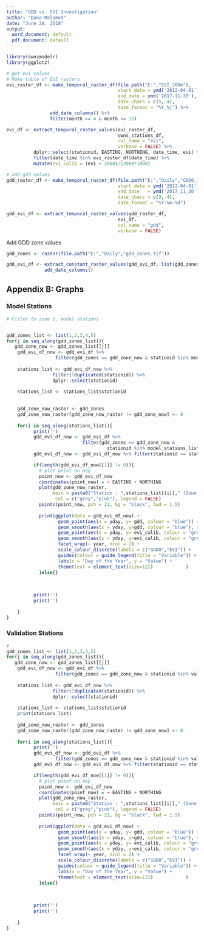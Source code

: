 ```yaml
---
title: "GDD vs. EVI Investigation"
author: "Dana Melamed"
date: "June 28, 2018"
output:
  word_document: default
  pdf_document: default
---
```




```r
library(swnsmodelr)
library(ggplot2)
```



```r
# get evi values
# Make table of EVI rasters
evi_raster_df <- make_temporal_raster_df(file.path("E:","EVI_200m"),
                                         start_date = ymd('2012-04-01'),
                                         end_date = ymd('2017-11-30'),
                                         date_chars = c(5,-4),
                                         date_format = "%Y_%j") %>%
                add_date_columns() %>%
                filter(month >= 4 & month <= 11)

evi_df <- extract_temporal_raster_values(evi_raster_df,
                                         swns_stations_df,
                                         col_name = "evi",
                                         verbose = FALSE) %>% 
          dplyr::select(stationid, EASTING, NORTHING, date_time, evi) %>%
          filter(date_time %in% evi_raster_df$date_time) %>%
          mutate(evi_calib = (evi + 2000)/12000*1000)
```


```r
# add gdd values
gdd_raster_df <- make_temporal_raster_df(file.path("E:","Daily","GDD0_16_day"),
                                         start_date = ymd('2012-04-01'),
                                         end_date   = ymd('2017_11_30'),
                                         date_chars = c(9,-4),
                                         date_format = "%Y-%m-%d")

gdd_evi_df <- extract_temporal_raster_values(gdd_raster_df,
                                         evi_df,
                                         col_name = "gdd",
                                         verbose = FALSE)
```


Add GDD zone values
```r
gdd_zones <- raster(file.path("E:","Daily","gdd_zones.tif"))

gdd_evi_df <- extract_constant_raster_values(gdd_evi_df, list(gdd_zones)) %>%
              add_date_columns()
```



## Appendix B: Graphs

### Model Stations

```r
# Filter to zone 1, model stations


gdd_zones_list <- list(1,2,3,4,5)
for(j in seq_along(gdd_zones_list)){
   gdd_zone_now <- gdd_zones_list[[j]]  
    gdd_evi_df_now <- gdd_evi_df %>% 
                  filter(gdd_zones == gdd_zone_now & stationid %in% model_stations_list)
    
    stations_list <- gdd_evi_df_now %>% 
                 filter(!duplicated(stationid)) %>%
                 dplyr::select(stationid) 
    
    stations_list <- stations_list$stationid
           
    
    gdd_zone_now_raster <- gdd_zones
    gdd_zone_now_raster[gdd_zone_now_raster != gdd_zone_now] <- 0
    
    for(i in seq_along(stations_list)){
          print('')
          gdd_evi_df_now <- gdd_evi_df %>% 
                            filter(gdd_zones == gdd_zone_now & 
                                     stationid %in% model_stations_list)
          gdd_evi_df_now <- gdd_evi_df_now %>% filter(stationid == stations_list[[i]])

          if(length(gdd_evi_df_now[[1]] != 0)){
            # plot point on map
            point_now <- gdd_evi_df_now 
            coordinates(point_now) = ~ EASTING + NORTHING 
            plot(gdd_zone_now_raster, 
                 main = paste0("Station : ",stations_list[[i]]," (Zone ",gdd_zone_now,")"),
                  col = c("grey","pink"), legend = FALSE)
            points(point_now, pch = 21, bg = "black", lwd = 1.5)
            
            print(ggplot(data = gdd_evi_df_now) +
                   geom_point(aes(x = yday, y= gdd, colour = "blue")) +
                   geom_smooth(aes(x = yday, y=gdd, colour = "blue"), se = FALSE) +
                   geom_point(aes(x = yday, y= evi_calib, colour = "green")) +
                   geom_smooth(aes(x = yday, y=evi_calib, colour = "green"), se = FALSE) +
                   facet_wrap(~ year, ncol = 2) +
                   scale_colour_discrete(labels = c("GDD0","EVI")) +
                   guides(colour = guide_legend(title = "Variable")) +
                   labs(x = "Day of the Year", y = "Value") +
                   theme(text = element_text(size=12))            )
            }else{}
                  
          
          
          print('')
          print('')
          
    }
}
```

### Validation Stations

```r
#
gdd_zones_list <- list(1,2,3,4,5)
for(j in seq_along(gdd_zones_list)){
   gdd_zone_now <- gdd_zones_list[[j]]  
    gdd_evi_df_now <- gdd_evi_df %>% 
                  filter(gdd_zones == gdd_zone_now & stationid %in% val_stations_list)
    
    stations_list <- gdd_evi_df_now %>% 
                 filter(!duplicated(stationid)) %>%
                 dplyr::select(stationid) 
    
    stations_list <- stations_list$stationid
    print(stations_list)
    
    gdd_zone_now_raster <- gdd_zones
    gdd_zone_now_raster[gdd_zone_now_raster != gdd_zone_now] <- 0
    
    for(i in seq_along(stations_list)){
          print('')
          gdd_evi_df_now <- gdd_evi_df %>% 
                  filter(gdd_zones == gdd_zone_now & stationid %in% val_stations_list)
          gdd_evi_df_now <- gdd_evi_df_now %>% filter(stationid == stations_list[[i]])

          if(length(gdd_evi_df_now[[1]] != 0)){
            # plot point on map
            point_now <- gdd_evi_df_now 
            coordinates(point_now) = ~ EASTING + NORTHING 
            plot(gdd_zone_now_raster, 
                 main = paste0("Station : ",stations_list[[i]]," (Zone ",gdd_zone_now,")"),
                  col = c("grey","pink"), legend = FALSE)
            points(point_now, pch = 21, bg = "black", lwd = 1.5)
            
            print(ggplot(data = gdd_evi_df_now) +
                   geom_point(aes(x = yday, y= gdd, colour = "blue")) +
                   geom_smooth(aes(x = yday, y=gdd, colour = "blue"), se = FALSE) +
                   geom_point(aes(x = yday, y= evi_calib, colour = "green")) +
                   geom_smooth(aes(x = yday, y=evi_calib, colour = "green"), se = FALSE) +
                   facet_wrap(~ year, ncol = 2) +
                   scale_colour_discrete(labels = c("GDD0","EVI")) +
                   guides(colour = guide_legend(title = "Variable")) +
                   labs(x = "Day of the Year", y = "Value") +
                   theme(text = element_text(size=12))            )
            }else{}
                  
          
          
          print('')
          print('')
          
    }
}
```